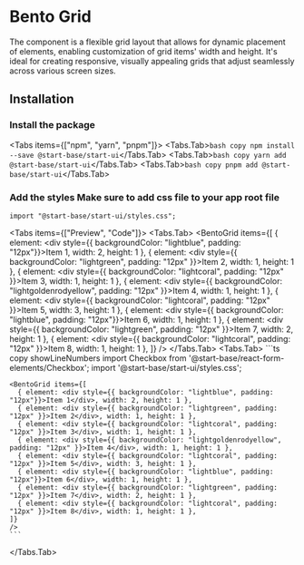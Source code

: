 
# Bento Grid

The component is a flexible grid layout that allows for dynamic placement of elements,
enabling customization of grid items' width and height. It's ideal for creating responsive,
visually appealing grids that adjust seamlessly across various screen sizes.

<ApiReferenceButton path="ui-bentogrid--docs" />

## Installation

<Steps>

### Install the package

<Tabs items={["npm", "yarn", "pnpm"]}>
  <Tabs.Tab>``` bash copy npm install --save @start-base/start-ui ```</Tabs.Tab>
  <Tabs.Tab>``` bash copy yarn add @start-base/start-ui ```</Tabs.Tab>
  <Tabs.Tab>``` bash copy pnpm add @start-base/start-ui ```</Tabs.Tab>
</Tabs>
### Add the styles Make sure to add css file to your app root file

```tsx copy
import "@start-base/start-ui/styles.css";
```

</Steps>

<Tabs items={["Preview", "Code"]}>
  <Tabs.Tab>
    <Preview height="500px">
     <BentoGrid items={[
    { element: <div style={{ backgroundColor: "lightblue", padding: "12px"}}>Item 1</div>, width: 2, height: 1 },
    { element: <div style={{ backgroundColor: "lightgreen", padding: "12px" }}>Item 2</div>, width: 1, height: 1 },
    { element: <div style={{ backgroundColor: "lightcoral", padding: "12px" }}>Item 3</div>, width: 1, height: 1 },
    { element: <div style={{ backgroundColor: "lightgoldenrodyellow", padding: "12px" }}>Item 4</div>, width: 1, height: 1 },
    { element: <div style={{ backgroundColor: "lightcoral", padding: "12px" }}>Item 5</div>, width: 3, height: 1 },
    { element: <div style={{ backgroundColor: "lightblue", padding: "12px"}}>Item 6</div>, width: 1, height: 1 },
    { element: <div style={{ backgroundColor: "lightgreen", padding: "12px" }}>Item 7</div>, width: 2, height: 1 },
    { element: <div style={{ backgroundColor: "lightcoral", padding: "12px" }}>Item 8</div>, width: 1, height: 1 },
  ]}
    />
   </Preview>
  </Tabs.Tab>
  <Tabs.Tab>
    ```ts copy showLineNumbers
    import Checkbox from '@start-base/react-form-elements/Checkbox';
    import '@start-base/start-ui/styles.css';

    <BentoGrid items={[
      { element: <div style={{ backgroundColor: "lightblue", padding: "12px"}}>Item 1</div>, width: 2, height: 1 },
      { element: <div style={{ backgroundColor: "lightgreen", padding: "12px" }}>Item 2</div>, width: 1, height: 1 },
      { element: <div style={{ backgroundColor: "lightcoral", padding: "12px" }}>Item 3</div>, width: 1, height: 1 },
      { element: <div style={{ backgroundColor: "lightgoldenrodyellow", padding: "12px" }}>Item 4</div>, width: 1, height: 1 },
      { element: <div style={{ backgroundColor: "lightcoral", padding: "12px" }}>Item 5</div>, width: 3, height: 1 },
      { element: <div style={{ backgroundColor: "lightblue", padding: "12px"}}>Item 6</div>, width: 1, height: 1 },
      { element: <div style={{ backgroundColor: "lightgreen", padding: "12px" }}>Item 7</div>, width: 2, height: 1 },
      { element: <div style={{ backgroundColor: "lightcoral", padding: "12px" }}>Item 8</div>, width: 1, height: 1 },
    ]}
    />
    ```

  </Tabs.Tab>
</Tabs>
